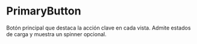 
<Meta of={Stories} />

# PrimaryButton

Botón principal que destaca la acción clave en cada vista. Admite estados de carga y muestra un spinner opcional.

<Story id="atoms-primarybutton--default" />

<ArgsTable of={PrimaryButton} story="Default" />
